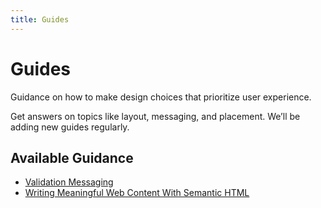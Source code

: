 ```yaml
---
title: Guides
---
```


# Guides

Guidance on how to make design choices that prioritize user experience.

Get answers on topics like layout, messaging, and placement. We’ll be adding new guides regularly.

## Available Guidance

- [Validation Messaging](/using-spark/guides/validation-messaging)
- [Writing Meaningful Web Content With Semantic HTML](/using-spark/guides/writing-meaningful-web-content-with-semantic-html)
